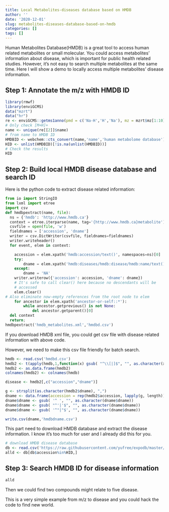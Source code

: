 ```yaml
---
title: Local Metabolites-diseases database based on HMDB
author: ''
date: '2020-12-01'
slug: metabolites-diseases-database-based-on-hmdb
categories: []
tags: []
---
```


Human Metabolites Database(HMDB) is a great tool to access human related metabolites or small molecular. You could access metabolites' information about disease, which is important for public health related studies. However, it's not easy to search multiple metabolites at the same time. Here I will show a demo to locally access multiple metabolites' disease information.

## Step 1: Annotate the m/z with HMDB ID

```r
library(rmwf)
library(enviGCMS)
data("mzrt")
data("hr")
re <- enviGCMS::getms1anno(pmd = c('Na-H','H','Na'), mz = mzrt$mz[1:10], ppm = 5, db=hr)
# Only check [M+H]+
name <- unique(re[[2]]$name)
# from name to HMDB ID
HMDBID <- webchem::cts_convert(name,'name','human metabolome database')
HID <- unlist(HMDBID)[!is.na(unlist(HMDBID))]
# Check the results
HID
```

## Step 2: Build local HMDB disease database and search ID

Here is the python code to extract disease related information:

```python
from io import StringIO
from lxml import etree
import csv
def hmdbpextract(name, file):
  ns = {'hmdb': 'http://www.hmdb.ca'}
  context = etree.iterparse(name, tag='{http://www.hmdb.ca}metabolite')
  csvfile = open(file, 'w')
  fieldnames = ['accession', 'dname']
  writer = csv.DictWriter(csvfile, fieldnames=fieldnames)
  writer.writeheader()
  for event, elem in context:

    accession = elem.xpath('hmdb:accession/text()', namespaces=ns)[0]
    try:
        dname = elem.xpath('hmdb:diseases/hmdb:disease/hmdb:name/text()', namespaces=ns)
    except:
        dname = 'NA'
    writer.writerow({'accession': accession, 'dname': dname})
    # It's safe to call clear() here because no descendants will be
    # accessed
    elem.clear()
# Also eliminate now-empty references from the root node to elem
    for ancestor in elem.xpath('ancestor-or-self::*'):
        while ancestor.getprevious() is not None:
            del ancestor.getparent()[0]
  del context
  return;
hmdbpextract('hmdb_metabolites.xml','hmdbd.csv')
```

If you download HMDB xml file, you could get csv file with disease related information with above code.

However, we need to make this csv file friendly for batch search.

```r
hmdb <- read.csv('hmdbd.csv')
hmdb2 <- t(apply(hmdb,1,function(x) gsub( "^\\[|]$", "", as.character(x))))
hmdb2 <- as.data.frame(hmdb2)
colnames(hmdb2) <- colnames(hmdb)

disease <- hmdb2[,c("accession","dname")]

g <- strsplit(as.character(hmdb2$dname), ",")
dname <- data.frame(accession = rep(hmdb2$accession, lapply(g, length)), dname = unlist(g))
dname$dname <- gsub( '^ ', "", as.character(dname$dname))
dname$dname <- gsub( "^'|'$", "", as.character(dname$dname))
dname$dname <- gsub( '^"|"$', "", as.character(dname$dname))

write.csv(dname,'hmdbdname.csv')
```

This part need to download HMDB database and extract the disease information. I know it's too much for user and I already did this for you.

```r
# download HMDB disease database
db <- read.csv('https://raw.githubusercontent.com/yufree/expodb/master/hmdb/hmdbdname.csv')
alld <- db[db$accession%in%HID,]
```


## Step 3: Search HMDB ID for disease information

```r
alld
```

Then we could find two compounds might relate to five disease.

This is a very simple example from m/z to disease and you could hack the code to find new world.
